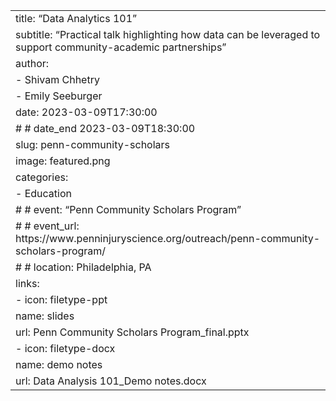 ---
title: "Data Analytics 101"
subtitle: "Practical talk highlighting how data can be leveraged to support community-academic partnerships"
author: 
  - Shivam Chhetry
  - Emily Seeburger
date: 2023-03-09T17:30:00
# # date_end 2023-03-09T18:30:00
slug: penn-community-scholars
image: featured.png
categories:
  - Education
# # event: "Penn Community Scholars Program"
# # event_url: https://www.penninjuryscience.org/outreach/penn-community-scholars-program/
# # location: Philadelphia, PA
links:
- icon: filetype-ppt
  name: slides
  url: Penn Community Scholars Program_final.pptx
- icon: filetype-docx
  name: demo notes
  url: Data Analysis 101_Demo notes.docx
---